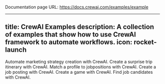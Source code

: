 Documentation page URL: https://docs.crewai.com/examples/example

---
title: CrewAI Examples
description: A collection of examples that show how to use CrewAI framework to automate workflows.
icon: rocket-launch
---

<CardGroup cols={3}>
  <Card
  title="Marketing Strategy"
  color="#F3A78B"
  href="https://github.com/crewAIInc/crewAI-examples/tree/main/marketing_strategy"
  icon="bullhorn"
    iconType="solid"
  >
    Automate marketing strategy creation with CrewAI. 
  </Card>
  <Card
    title="Surprise Trip"
    color="#F3A78B"
    href="https://github.com/crewAIInc/crewAI-examples/tree/main/surprise_trip"
    icon="plane"
      iconType="duotone"
    >
      Create a surprise trip itinerary with CrewAI.
    </Card>
    <Card
    title="Match Profile to Positions"
    color="#F3A78B"
    href="https://github.com/crewAIInc/crewAI-examples/tree/main/match_profile_to_positions"
    icon="linkedin"
      iconType="duotone"
    >
      Match a profile to jobpositions with CrewAI.
    </Card>
    <Card
    title="Create Job Posting"
    color="#F3A78B"
    href="https://github.com/crewAIInc/crewAI-examples/tree/main/job-posting"
    icon="newspaper"
      iconType="duotone"
    >
      Create a job posting with CrewAI.
    </Card>
    <Card
    title="Game Generator"
    color="#F3A78B"
    href="https://github.com/crewAIInc/crewAI-examples/tree/main/game-builder-crew"
    icon="gamepad"
      iconType="duotone"
    >
      Create a game with CrewAI.
    </Card>
    <Card
    title="Find Job Candidates"
    color="#F3A78B"
    href="https://github.com/crewAIInc/crewAI-examples/tree/main/recruitment"
    icon="user-group"
      iconType="duotone"
    >
      Find job candidates with CrewAI.
    </Card>
</CardGroup>
